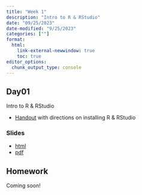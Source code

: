 ```yaml
---
title: "Week 1"
description: "Intro to R & RStudio"
date: "09/25/2023"
date-modified: "9/25/2023"
categories: [""]
format: 
  html:
    link-external-newwindow: true
    toc: true
editor_options: 
  chunk_output_type: console
---
```




## Day01 

Intro to R & RStudio

* [Handout](../resources/BSTA 511 text R info F23.pdf) with directions on installing R & RStudio

### Slides

* [html](../slides/Day01_bsta511.qmd)
* [pdf](../pdf_slides/Day01_bsta511.pdf)

## Homework

Coming soon!
